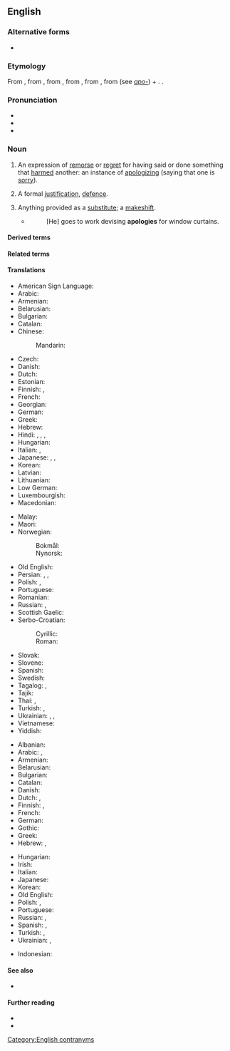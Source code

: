 ==English==
{{wikipedia}}

===Alternative forms===
* {{l|en|apologie}} {{qualifier|archaic}}

===Etymology===
From {{bor|en|fr|apologie}}, from {{der|en|LL.|apologia}}, from {{der|en|grc|ἀπολογία||a speech in defence}}, from {{m|grc|ἀπολογοῦμαι||I speak in my defense}}, from {{m|grc|ἀπόλογος||an account, story}}, from {{m|grc|ἀπό||from, off}} (see ''[[apo-]]'') + {{m|grc|λόγος||speech}}. {{doublet|en|apologia}}.

===Pronunciation===
* {{IPA|en|/əˈpɒl.ə.dʒi/}}
* {{audio|en|en-us-apology.ogg|Audio (US)}}
* {{rhymes|en|ɒlədʒi|s=4}}

===Noun===
{{en-noun}}

# An expression of [[remorse]] or [[regret]] for having said or done something that [[harm]]ed another: an instance of [[apologize|apologizing]] (saying that one is [[sorry]]).
#: {{ux|en|What he said really hurt my feelings, but his '''apology''' sounded so sincere that I couldn't help but forgive him.}}
#: {{ux|en|The CEO made a public '''apology''' for the scandal, and promised full cooperation with the authorities.}}
# A formal [[justification]], [[defence]].
#: {{ux|en|The '''Apology''' of Socrates.}}
#: {{syn|en|apologia}}
# Anything provided as a [[substitute]]; a [[makeshift]].
#: {{ux|en|a poor '''apology''' for a hotel room}}
#* {{RQ:Dickens Bleak House|20}}
#*: [He] goes to work devising '''apologies''' for window curtains.

====Derived terms====
{{der3|en
|my apology|non-apology|non-apology apology|nonapology apology|pre-apology
|apologian
|apologist
|apologize
|apologizer
|preapology
}}

====Related terms====
{{col3|en
|apologetic
|apologetics
|apologia
}}

====Translations====
{{trans-top|an expression of regret}}
* American Sign Language: {{t|ase|A@Chest-PalmBack CirclesVert}}
* Arabic: {{t|ar|اِعْتِذَار|m}}
* Armenian: {{t+|hy|ներողություն}}
* Belarusian: {{t|be|прабачэ́нне|n}}
* Bulgarian: {{t+|bg|извине́ние|n}}
* Catalan: {{t|ca|disculpa|f}}
* Chinese:
*: Mandarin: {{t+|cmn|抱歉|tr=bàoqiàn}}
* Czech: {{t+|cs|omluva|f}}
* Danish: {{t|da|undskyldning|c}}
* Dutch: {{t+|nl|verontschuldiging|f}}
* Estonian: {{t|et|vabandus}}
* Finnish: {{t+|fi|anteeksipyyntö}}, {{t|fi|pahoittelu}}
* French: {{t+|fr|excuse|f}}
* Georgian: {{t|ka|ბოდიში}}
* German: {{t+|de|Entschuldigung|f}}
* Greek: {{t+|el|συγγνώμη|f}}
* Hebrew: {{t+|he|הִתְנַצְּלוּת|f|tr=hitnatslút}}
* Hindi: {{t+|hi|क्षमा|m}}, {{t|hi|क्षमायाचना|?}}, {{t|hi|दोर्षस्वीकार|?}}, {{t|hi|माफ़ी|?}}
* Hungarian: {{t+|hu|bocsánatkérés}}
* Italian: {{t+|it|apologia|f}}, {{t+|it|scuse|f-p}}
* Japanese: {{t|ja|詫び|tr=わび, wabi}}, {{t|ja|侘び|tr=わび, wabi}}, {{t+|ja|謝罪|tr=しゃざい, shazai}}
* Korean: {{t+|ko|사과(謝過)}}
* Latvian: {{t|lv|atvainošanās|m}}
* Lithuanian: {{t+|lt|atsiprašymas|m}}
* Low German: {{t|de|Entschülligunge|f}} {{q|Paderbornisch}}
* Luxembourgish: {{t|lb|Entschëllegung|f}}
* Macedonian: {{t|mk|извинение|n}}
{{trans-mid}}
* Malay: {{t|ms|permintaan maaf}}
* Maori: {{t|mi|whakapāha}}
* Norwegian:
*: Bokmål: {{t|nb|unnskyldning|m|f}}
*: Nynorsk: {{t|nn|unnskyldning|f}}
* Old English: {{t|ang|lādung|f}}
* Persian: {{t+|fa|پوزش|tr=puzeš}}, {{t+|fa|معذرت|tr=ma'zerat}}, {{t+|fa|عذرخواهی|tr='ozr-xâhi}}
* Polish: {{t+|pl|przeprosiny|p}}, {{t|pl|przeproszenie|n}}
* Portuguese: {{t+|pt|desculpa|f}}
* Romanian: {{t+|ro|scuză|f}}
* Russian: {{t+|ru|извине́ние|n}}, {{t+|ru|проще́ние|n}}
* Scottish Gaelic: {{t|gd|leisgeul|m}}
* Serbo-Croatian:
*: Cyrillic: {{t|sh|извиње́ње|n}}
*: Roman: {{t+|sh|izvinjénje|n}}
* Slovak: {{t|sk|ospravedlnenie|n}}
* Slovene: {{t|sl|opravičilo|n}}
* Spanish: {{t+|es|disculpa|f}}
* Swedish: {{t+|sv|ursäkt|c}}
* Tagalog: {{t|tl|patawad}}, {{t+|tl|paumanhin}}
* Tajik: {{t|tg|маъзарат}}
* Thai: {{t|th|คำขอโทษ}}, {{t-check|th|บทแถลง|tr=bòt-tà-lɛ̌ɛng}}
* Turkish: {{t+|tr|itizar}}, {{t+|tr|özür}}
* Ukrainian: {{t|uk|ви́бачення|n}}, {{t|uk|проба́чення|n}}, {{t|uk|перепро́шення|n}}
* Vietnamese: {{t+|vi|xin lỗi|alt=sự xin lỗi}}
* Yiddish: {{t|yi|אַנטשולדיקונג|f}}
{{trans-bottom}}

{{trans-top|formal justification, defence}}
* Albanian: {{t+|sq|apologji}}
* Arabic: {{t+|ar|دِفَاع|m}}, {{t|ar|تَبْرِير|m}}
* Armenian: {{t+|hy|պաշտպանական}}
* Belarusian: {{t|be|апраўда́нне|n}}
* Bulgarian: {{t+|bg|оправда́ние|n}}
* Catalan: {{t|ca|apologia|f}}
* Danish: {{t|da|forsvar|n}}
* Dutch: {{t+|nl|verweer|n}}, {{t+|nl|apologie|f}}
* Finnish: {{t+|fi|puolustus}}, {{t|fi|puolustuskirjoitus}}
* French: {{t+|fr|apologie|f}}
* German: {{t+|de|Apologie|f}}
* Gothic: {{t|got|𐍃𐌿𐌽𐌾𐍉𐌽𐍃|f}}
* Greek: {{t+|el|απολογία|f}}
* Hebrew: {{t|he|הִצְטַדְּקוּת|f|tr=hitstadkút}}, {{t+|he|הִתְנַצְּלוּת|f|tr=hitnatslút}}
{{trans-mid}}
* Hungarian: {{t+|hu|védőbeszéd}}
* Irish: {{t|ga|apalacht|f}}
* Italian: {{t+|it|apologia|f}}
* Japanese: {{t+|ja|弁明|tr=べんめい, benmei}}
* Korean: {{t+|ko|변명(辨明)}}
* Old English: {{t|ang|lādung|f}}
* Polish: {{t+|pl|apologia|f}}, {{t|pl|apologetyka|f}}
* Portuguese: {{t+|pt|apologia|f}}
* Russian: {{t+|ru|оправда́ние|n}}, {{t+|ru|извине́ние|n}}
* Spanish: {{t+|es|disculpa|f}}, {{t+|es|excusa|f}}
* Turkish: {{t|tr|savunca}}, {{t+|tr|müdafaa}}
* Ukrainian: {{t|uk|ви́правдання|n}}, {{t|uk|оправда́ння|n}}
{{trans-bottom}}

{{checktrans-top}}
{{trans-mid}}
* Indonesian: {{t+check|id|maaf}}
{{trans-bottom}}

====See also====
* {{l|en|remorse}}

====Further reading====
* {{R:Webster 1913}}
* {{R:Century 1911}}

[[Category:English contranyms]]
